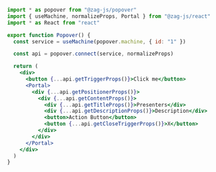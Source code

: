 ```jsx
import * as popover from "@zag-js/popover"
import { useMachine, normalizeProps, Portal } from "@zag-js/react"
import * as React from "react"

export function Popover() {
  const service = useMachine(popover.machine, { id: "1" })

  const api = popover.connect(service, normalizeProps)

  return (
    <div>
      <button {...api.getTriggerProps()}>Click me</button>
      <Portal>
        <div {...api.getPositionerProps()}>
          <div {...api.getContentProps()}>
            <div {...api.getTitleProps()}>Presenters</div>
            <div {...api.getDescriptionProps()}>Description</div>
            <button>Action Button</button>
            <button {...api.getCloseTriggerProps()}>X</button>
          </div>
        </div>
      </Portal>
    </div>
  )
}
```

